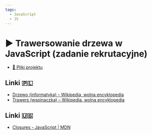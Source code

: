 ```yaml
---
tags:
  - JavaScript
  - JS
---
```



# ▶️ Trawersowanie drzewa w JavaScript (zadanie rekrutacyjne)

<VimeoPlayer videoId="770682750" />

- [💾 Pliki projektu](https://codesandbox.io/s/tree-traversal-7899wl)

## Linki 🇵🇱

- [Drzewo (informatyka) – Wikipedia, wolna encyklopedia](<https://pl.wikipedia.org/wiki/Drzewo_(informatyka)>)
- [Trawers (wspinaczka) – Wikipedia, wolna encyklopedia](<https://pl.wikipedia.org/wiki/Trawers_(wspinaczka)>)

## Linki 🇺🇸

- [Closures - JavaScript | MDN](https://developer.mozilla.org/en-US/docs/Web/JavaScript/Closures)
